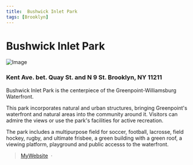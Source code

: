 ```yaml
---
title:  Bushwick Inlet Park
tags: [Brooklyn]
---
```


# Bushwick Inlet Park
![Image](https://i.pinimg.com/600x315/98/81/e5/9881e57c5a7ba20a1f97a3a5986531f3.jpg)

### Kent Ave. bet. Quay St. and N 9 St. Brooklyn, NY 11211

Bushwick Inlet Park is the centerpiece of the Greenpoint-Williamsburg Waterfront.

This park incorporates natural and urban structures, bringing Greenpoint's waterfront and natural areas into the community around it. Visitors can admire the views or use the park's facilities for active recreation. 

The park includes a multipurpose field for soccer, football, lacrosse, field hockey, rugby, and ultimate frisbee, a green building with a green roof, a viewing platform, playground and public accesss to the waterfront.

> [MyWebsite](https://www.pps.org/places/green-dome-a-volunteers-garden) &nbsp;&middot;&nbsp;
